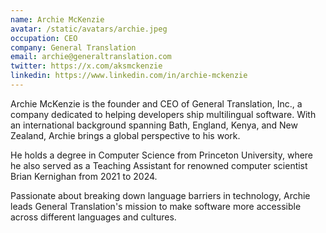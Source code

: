 ```yaml
---
name: Archie McKenzie
avatar: /static/avatars/archie.jpeg
occupation: CEO
company: General Translation
email: archie@generaltranslation.com
twitter: https://x.com/aksmckenzie
linkedin: https://www.linkedin.com/in/archie-mckenzie
---
```


Archie McKenzie is the founder and CEO of General Translation, Inc., a company dedicated to helping developers ship multilingual software.
With an international background spanning Bath, England, Kenya, and New Zealand, Archie brings a global perspective to his work.

He holds a degree in Computer Science from Princeton University,
where he also served as a Teaching Assistant for renowned computer scientist Brian Kernighan from 2021 to 2024.

Passionate about breaking down language barriers in technology, Archie leads General Translation's mission to make software more accessible across different languages and cultures.
